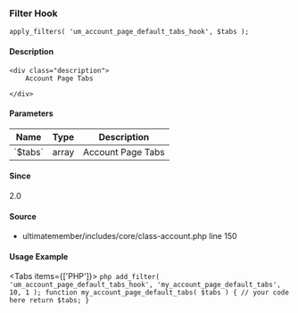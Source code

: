 
<UMBreadCrumb type="filter"/>

### Filter Hook    
    
```
apply_filters( 'um_account_page_default_tabs_hook', $tabs );
```

#### Description
    <div class="description">
        Account Page Tabs
 
    </div>

#### Parameters
            
<table className="table-auto mt-2 border dark:border-gray-500 p-5 text-sm text-left">
<thead>
<tr>
<th  className="px-3">Name</th>
<th  className="px-3">Type</th>
<th  className="px-3">Description</th>
</tr>
</thead>
<tbody>
               <tr >
               <td className="px-3 py-2">`$tabs`</td>
               <td className="px-3 py-2">array</td>
               <td className="px-3 py-2 text-sm">Account Page Tabs</td>
               </tr>
</tbody>
</table>

#### Since
<div class="description">
2.0
</div>

#### Source
  - <Link href="https://github.com/ultimatemember/ultimatemember/tree/2.5.0/includes/core/class-account.php#L150">ultimatemember/includes/core/class-account.php</Link> <Link href="https://github.com/ultimatemember/ultimatemember/tree/2.5.0/includes/core/class-account.php#L150">line 150</Link>



#### Usage Example

<Tabs items={['PHP']}>
    <Tab>
    ```php
    add_filter( 'um_account_page_default_tabs_hook', 'my_account_page_default_tabs', 10, 1 );
 function my_account_page_default_tabs( $tabs ) {
     // your code here
     return $tabs;
 }
    ```
    </Tab>
</Tabs>